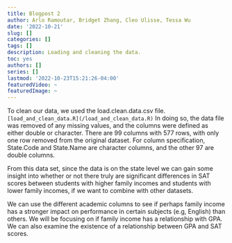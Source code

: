 ```yaml
---
title: Blogpost 2
author: Arlo Ramoutar, Bridget Zhang, Cleo Ulisse, Tessa Wu
date: '2022-10-21'
slug: []
categories: []
tags: []
description: Loading and cleaning the data.
toc: yes
authors: []
series: []
lastmod: '2022-10-23T15:21:26-04:00'
featuredVideo: ~
featuredImage: ~
---
```


To clean our data, we used the load.clean.data.csv file. 
`[load_and_clean_data.R](/load_and_clean_data.R)`
In doing so, the data file was removed of any missing values, and the columns were defined as either double or character. There are 99 columns with 577 rows, with only one row removed from the original dataset. 
For column specification, State.Code and State.Name are character columns, and the other 97 are double columns.

From this data set, since the data is on the state level we can gain some insight into whether or not there truly are significant differences in SAT scores between students with higher family incomes and students with lower family incomes, if we want to combine with other datasets.

We can use the different academic columns to see if perhaps family income has a stronger impact on performance in certain subjects (e.g, English) than others. We will be focusing on if family income has a relationship with GPA. We can also examine the existence of a relationship between GPA and SAT scores.